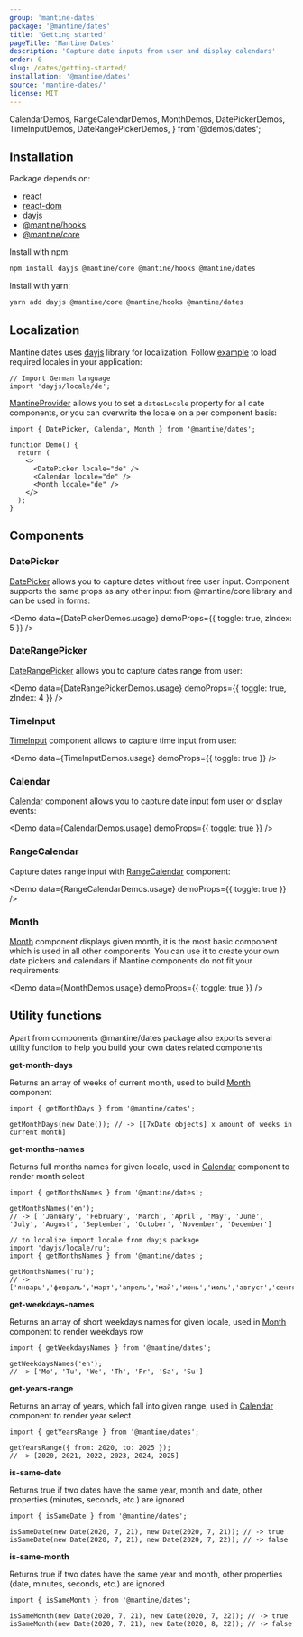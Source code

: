 ```yaml
---
group: 'mantine-dates'
package: '@mantine/dates'
title: 'Getting started'
pageTitle: 'Mantine Dates'
description: 'Capture date inputs from user and display calendars'
order: 0
slug: /dates/getting-started/
installation: '@mantine/dates'
source: 'mantine-dates/'
license: MIT
---
```


  CalendarDemos,
  RangeCalendarDemos,
  MonthDemos,
  DatePickerDemos,
  TimeInputDemos,
  DateRangePickerDemos,
} from '@demos/dates';

## Installation

Package depends on:

- [react](https://www.npmjs.com/package/react)
- [react-dom](https://www.npmjs.com/package/react-dom)
- [dayjs](https://www.npmjs.com/package/dayjs)
- [@mantine/hooks](https://www.npmjs.com/package/@mantine/hooks)
- [@mantine/core](https://www.npmjs.com/package/@mantine/core)

Install with npm:

```sh
npm install dayjs @mantine/core @mantine/hooks @mantine/dates
```

Install with yarn:

```sh
yarn add dayjs @mantine/core @mantine/hooks @mantine/dates
```

## Localization

Mantine dates uses [dayjs](https://day.js.org/) library for localization.
Follow [example](https://day.js.org/docs/en/i18n/loading-into-nodejs) to load required locales in your application:

```tsx
// Import German language
import 'dayjs/locale/de';
```

[MantineProvider](/theming/mantine-provider/) allows you to set a `datesLocale` property for all date components, or you can overwrite the locale on a per component basis:

```tsx
import { DatePicker, Calendar, Month } from '@mantine/dates';

function Demo() {
  return (
    <>
      <DatePicker locale="de" />
      <Calendar locale="de" />
      <Month locale="de" />
    </>
  );
}
```

## Components

### DatePicker

[DatePicker](/dates/date-picker/) allows you to capture dates without free
user input. Component supports the same props as any other input from @mantine/core library and can be
used in forms:

<Demo data={DatePickerDemos.usage} demoProps={{ toggle: true, zIndex: 5 }} />

### DateRangePicker

[DateRangePicker](/dates/date-range-picker/) allows you to capture dates range
from user:

<Demo data={DateRangePickerDemos.usage} demoProps={{ toggle: true, zIndex: 4 }} />

### TimeInput

[TimeInput](/dates/time-input/) component allows to capture time input from
user:

<Demo data={TimeInputDemos.usage} demoProps={{ toggle: true }} />

### Calendar

[Calendar](/dates/calendar/) component allows you to capture date input fom
user or display events:

<Demo data={CalendarDemos.usage} demoProps={{ toggle: true }} />

### RangeCalendar

Capture dates range input with [RangeCalendar](/dates/range-calendar/) component:

<Demo data={RangeCalendarDemos.usage} demoProps={{ toggle: true }} />

### Month

[Month](/dates/month/) component displays given month, it is the most basic
component which is used in all other components. You can use it to create your own date pickers and calendars
if Mantine components do not fit your requirements:

<Demo data={MonthDemos.usage} demoProps={{ toggle: true }} />

## Utility functions

Apart from components @mantine/dates package also exports several utility function to help you build
your own dates related components

**get-month-days**

Returns an array of weeks of current month, used to build [Month](/dates/month/) component

```tsx
import { getMonthDays } from '@mantine/dates';

getMonthDays(new Date()); // -> [[7xDate objects] x amount of weeks in current month]
```

**get-months-names**

Returns full months names for given locale, used in [Calendar](/dates/calendar/) component to render month select

```tsx
import { getMonthsNames } from '@mantine/dates';

getMonthsNames('en');
// -> [ 'January', 'February', 'March', 'April', 'May', 'June', 'July', 'August', 'September', 'October', 'November', 'December']

// to localize import locale from dayjs package
import 'dayjs/locale/ru';
import { getMonthsNames } from '@mantine/dates';

getMonthsNames('ru');
// -> ['январь','февраль','март','апрель','май','июнь','июль','август','сентябрь','октябрь','ноябрь','декабрь']
```

**get-weekdays-names**

Returns an array of short weekdays names for given locale, used in [Month](/dates/month/) component to render weekdays row

```tsx
import { getWeekdaysNames } from '@mantine/dates';

getWeekdaysNames('en');
// -> ['Mo', 'Tu', 'We', 'Th', 'Fr', 'Sa', 'Su']
```

**get-years-range**

Returns an array of years, which fall into given range, used in [Calendar](/dates/calendar/) component to render year select

```tsx
import { getYearsRange } from '@mantine/dates';

getYearsRange({ from: 2020, to: 2025 });
// -> [2020, 2021, 2022, 2023, 2024, 2025]
```

**is-same-date**

Returns true if two dates have the same year, month and date, other properties (minutes, seconds, etc.) are ignored

```tsx
import { isSameDate } from '@mantine/dates';

isSameDate(new Date(2020, 7, 21), new Date(2020, 7, 21)); // -> true
isSameDate(new Date(2020, 7, 21), new Date(2020, 7, 22)); // -> false
```

**is-same-month**

Returns true if two dates have the same year and month, other properties (date, minutes, seconds, etc.) are ignored

```tsx
import { isSameMonth } from '@mantine/dates';

isSameMonth(new Date(2020, 7, 21), new Date(2020, 7, 22)); // -> true
isSameMonth(new Date(2020, 7, 21), new Date(2020, 8, 22)); // -> false
```
